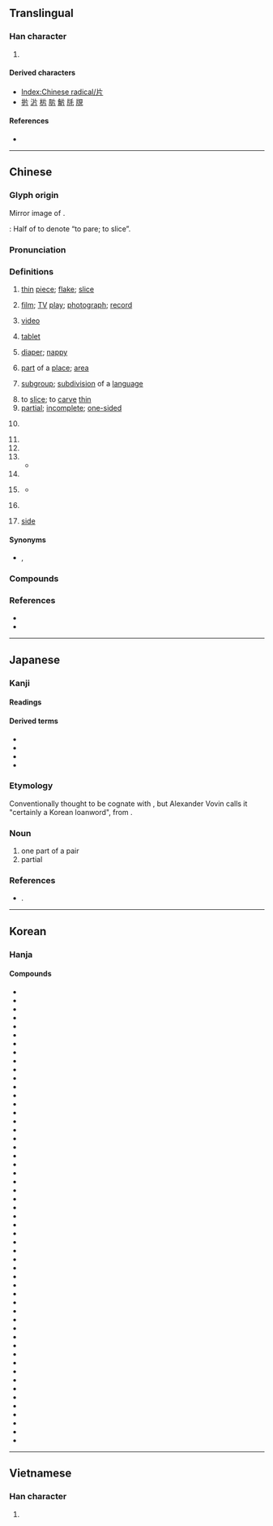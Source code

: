 {{character info}}
{{character info|⽚}}
==Translingual==
{{stroke order|type=animate}}

===Han character===
{{Han char|rn=91|rad=片|as=00|sn=4|four=22027|canj=LLML,LLMN|ids=⿰丿⿱丄𠃍}}

# {{mul-kangxi radical-def}}

====Derived characters====
* [[Index:Chinese radical/片]]
* [[扸]] [[沜]] [[㭊]] [[䏒]] [[魸]] [[㲏]] [[覑]]

====References====
* {{Han ref|kx=0692.360|dkj=19813|dj=1105.250|hdz=32014.010|uh=7247|ud=29255|bh=A4F9|bd=42233}}

----

==Chinese==
{{zh-forms}}

===Glyph origin===
{{Han etym}}
Mirror image of {{och-l|爿|id=1|piece}}.

''{{w|Shuowen}}'': Half of {{zh-l|*木|wood; tree}} to denote “to pare; to slice”.

===Pronunciation===
{{zh-pron
|m=piàn,piān,1nb=standard in Mainland and Taiwan,2nb=standard in Mainland,2nc=variant in Taiwan,er=y,2er=y
|m_note=piān - colloquial variant used in the sense “thin piece”, especially an electronic item, such as films, photographs, discs
|m-s=pian3
|c=pin3,pin3-2
|c-t=pen1,pen1*
|g=pien3
|h=pfs=phién/phien;gd=piên3
|j=pie2
|mb=pi̿ng
|md=piéng
|mn=phìⁿ/phiàn
|mn_note=phìⁿ - vernacular; phiàn - literary
|mn-t=piang3/piêng3/pin3
|mn-t_note=piang3/piêng3 - literary (piêng3 - Chaozhou); pin3 - vernacular
|w=2phi
|x=pienn4
|mc=y
|oc=y
|ma=y
|cat=n,a,v,cls
}}

===Definitions===
{{zh-hanzi}}

# [[thin]] [[piece]]; [[flake]]; [[slice]]
#: {{zh-x|片子{zi}|flake, small piece}}
# [[film]]; [[TV]] [[play]]; [[photograph]]; [[record]]
#: {{zh-x|影片|film, movie}}
#: {{zh-x|片{piān}子{zi}|film, movie, film reel}}
# {{lb|zh|Cantonese}} [[video]] {{zh-mw|c:條}}
# {{lb|zh|medicine}} [[tablet]]
# {{lb|zh|dialectal}} [[diaper]]; [[nappy]] {{zh-mw|c:條}}
#: {{zh-x|幫 BB 換 片{pin3-2}|to change '''diapers''' for the baby|C}}
#: {{zh-x|纜 片{pin3-2}|to wear a '''diaper'''|C}}
# [[part]] of a [[place]]; [[area]]
# {{lb|zh|linguistics}} [[subgroup]]; [[subdivision]] of a [[language]]
#: {{zh-x|廣府 片|Guangfu '''subgroup''' (of Yue Chinese)|C}}
# to [[slice]]; to [[carve]] [[thin]]
# [[partial]]; [[incomplete]]; [[one-sided]]
#: {{zh-x|片面|unilateral, one-sided}}
# {{zh-classifier|[[slice]]s}}
#: {{zh-x|一 片 麵包|a slice of bread}}
# {{zh-classifier|[[flat]] [[object]]s such as [[leaf|leaves]] and [[piece]]s of paper}}
# {{zh-classifier|small non[[spherical]] [[medicinal]] objects such as [[pill]]s, [[tablet]]s}}
# {{zh-classifier|[[tract]]s of [[land]] and [[area]]s of [[water]]}}
#* {{zh-x|望 著 海 一 片　滿懷 倦　無淚 也 無言|Gazing at the sea, tired, without tears or words|C-LIT|ref='''1984''', {{w2|zh|梅艷芳}}, {{w2|zh|似水流年 (歌曲)|似水流年}}}}
# {{zh-classifier|[[CD]]s, [[movie]]s and [[DVD]]s}}
# {{lb|zh|used with numeral {{zh-l|*一}}}} {{zh-classifier|[[scenario]]s, [[scene]]s, [[feeling]]s, [[atmosphere]]s, [[sound]]s, [[cloud]]s}}
#* {{zh-x|為何 我 心 一片 空虛|Why is my heart a '''tract''' of emptiness?|C-LIT|ref='''1983''', {{w2|zh|陳百強}}, {{w2|zh|偏偏喜歡你 (專輯)|偏偏喜歡你}}}}
# {{lb|zh|Teochew}} {{zh-classifier|[[door]]s and [[window]]s}}
# {{lb|zh|Hakka|Teochew}} [[side]]
#: {{zh-x|東片|tr=dang1 '''pin3'''|east; east '''side'''|MN-T}}
#: {{zh-x|許片|tr=he2 '''pin3'''|there; that '''side'''|MN-T}}

====Synonyms====
{{zh-dial|視頻}}
{{zh-dial|尿布}}
{{zh-dial|扇}}
* {{sense|disc}} {{zh-l|碟}}, {{zh-l|碟片}}

===Compounds===
{{zh-der|一片苦心|亮片|一片聲|娛樂片|乾篾片|彩色片|一片冰心|吃瓦片兒|古裝片|喜劇片|大陸片|保險刀片|乾片|一片汪洋|彈片|咭片|上片|名片|一片石|來令片|一片至誠|一鱗片甲|功夫片|一片痴心|一片婆心|三級片|卡片|切片檢查|土篾片|劇情影片|像片|影片|彩色正片|半日片刻|底片|一片|幻燈片|倒片|布面相片|卡片軟體|一片赤心|圖片|崑山片玉|尿片|寸善片長|寫實片|回片|喉片|安全刀片|卡片碼|動作片|冰片|丫頭片子|一片丹心|一片真心|吉光片羽|刀片|國片|動畫片|商業影片|唱片|京片子|一片散沙|一片宮商|卡片目錄|切片|兩片罐|亂言片楮|片兒湯|港片|歌舞片|片斷|生魚片|片鱗半爪|晶片|玉蘭片|畫片兒|數位唱片|抹片|片言一字|斷片|片接寸附|木偶影片|根椽片瓦|梨花片|拉洋片|批頭竹片|短片|片言折獄|片頭|投影片|片麻岩|火鏈片|片假名|洋芋片|片名|片岩|片言立決|接片|正片|片甲無存|片刻|拉大片|相片光碟|戰爭片|磁片|片霎|片許|碟影片|故事片|照片|片楮|瓦片|片瓦根椽|磁碟片|碟片|拓片|矽晶片|相片|片場|拉片兒湯|片甲不留|打成一片|片刻不離|片商|捲煙畫片|明信片|片柳子|片鱗碎甲|片面|片長末技|片長|片語隻辭|片語|片言隻字|片言|片紙隻字|片石千鈞|片甲不存|片瓦無存|片晌|片時|片子|片善|片口張舌|片兒湯話|片兒|片長薄技|灌唱片|病理切片|片甲不回|片語隻字|木片|片言隻語|數字唱片|片雲遮頂|片段|片善小才|消炎片|爛片|燕麥片|毛片|片刻不停|片心|拍片|電視影片|花片|萼片|茫茫一片|隻字片言|製片|預告片|賀年片|立體影片|薄片子嘴|篾片|西片|阿片|薄片子|郵片|鈣片|負片|膠片|雅片鬼|藥片|鏡片|系列片|膠片書籍|雷射唱片|西部片|篾片相公|隻字片語|默片|黑白影片|麥片|鴉片|魚片|電子卡片|高調照片|錦片|簧片|雅片|首輪片|跑片|飲片|附片|薄片|鐵片大鼓|類比唱片|裂片生殖|翻版片|音樂片|鱗片|軟片|雲片糕|雪片|葉片|錦片前程|開片|鐵片|錄像片|鋼片琴|試片|紀錄片|蘇州片|裂片|香片|紙尿片|紙片|哨片|片皮鴨|蝦片|鹹片|隻言片語|激光唱片|鐳射唱片}}

===References===
* {{R:yue:Hanzi}}
* {{thcwd|1225}}

{{zh-cat|Beginning}}

----

==Japanese==

===Kanji===
{{ja-kanji|grade=6|rs=片00}}

====Readings====
{{ja-readings
|goon=へん
|kanon=へん
|kun=かた-, ひら-
}}

====Derived terms====
* {{ja-r|刀|かたな}}
* {{ja-r|片%仮%名|かた%か%な}}
* {{ja-r|片%道|かた%みち}}
* {{ja-r|片%思い|かた%おもい}}

===Etymology===
Conventionally thought to be cognate with {{m|ja|方|tr=kata}}, but Alexander Vovin calls it "certainly a Korean loanword", from {{bor|ja|oko|一等|tr=*HAton|t=one}}.

===Noun===
{{ja-noun|かた}}

# one part of a pair
# partial

===References===
* {{cite-book|author=Alexander Vovin|authorlink=Alexander Vovin|title=Koreo-Japonica: A Re-evaluation of a Genetic Origin|publisher=University of Hawaii Press|year=2010|isbn=978-0-8248-3278-0}}.

----

==Korean==

===Hanja===
{{ko-hanja|조각|편}}

====Compounds====
{{der-top3|Compounds}}
* {{ko-l|아편|阿片}}
* {{ko-l|일편단심|一片丹心}}
* {{ko-l|편각|片刻}}
* {{ko-l|편육|片肉}}
* {{ko-l|편지|片紙}}
* {{ko-l|편저|片楮}}
* {{ko-l|파편|破片}}
* {{ko-l|화편|花片}}
* {{ko-l|편도|片道}}
* {{ko-l|편시|片時}}
* {{ko-l|빙편|氷片}}
* {{ko-l|편련|片戀}}
* {{ko-l|단편|斷片}}
* {{ko-l|편리|片理}}
* {{ko-l|파편폭탄|破片爆彈)}}
* {{ko-l|박편|薄片}}
* {{ko-l|가편|歌片}}
* {{ko-l|과편|過片}}
* {{ko-l|명편|名片}}
* {{ko-l|목편|木片}}
* {{ko-l|와편|瓦片}}
* {{ko-l|석편|石片}}
* {{ko-l|편편금|片片金}}
* {{ko-l|편무|片務}}
* {{ko-l|편마암|片麻巖}}
* {{ko-l|설편|雪片}}
* {{ko-l|엽편|葉片}}
* {{ko-l|철편|鐵片}}
* {{ko-l|편편|片片}}
* {{ko-l|편리|片利}}
* {{ko-l|금속편|金屬片}}
* {{ko-l|강편|鋼片}}
* {{ko-l|은편|銀片}}
* {{ko-l|녹편|錄片}}
* {{ko-l|동편|銅片}}
* {{ko-l|기편|器片}}
* {{ko-l|우편|羽片}}
* {{ko-l|잔편|殘片}}
* {{ko-l|편정|片釘}}
* {{ko-l|골편|骨片}}
* {{ko-l|세편|細片}}
* {{ko-l|양편|陽片}}
* {{ko-l|일편|一片}}
* {{ko-l|음편|陰片}}
* {{ko-l|편문|片聞}}
* {{ko-l|편수|片手}}
* {{ko-l|편심|片心}}
* {{ko-l|편언|片言}}
* {{ko-l|편족|片足}}
* {{ko-l|편뇌|片腦}}
* {{ko-l|편고|片孤}}
* {{ko-l|편영|片影}}
* {{ko-l|편간|片簡}}
{{der-bottom}}

----

==Vietnamese==

===Han character===
{{vi-readings|reading=phiến, phiện, phim|rs=片00}}

# {{rfdef|vi|sort=片00}}

[[Category:CJKV radicals| ]]